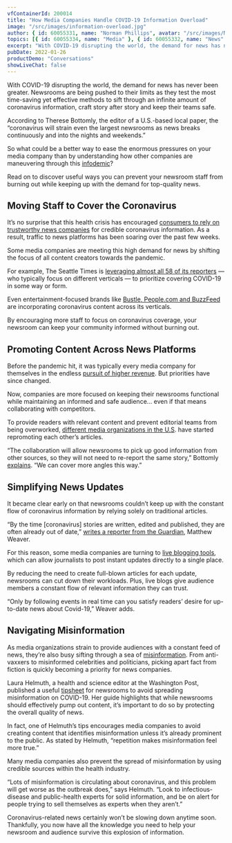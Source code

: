 ```yaml
---
vfContainerId: 200014
title: "How Media Companies Handle COVID-19 Information Overload"
image: "/src/images/information-overload.jpg"
author: { id: 60055331, name: "Norman Phillips", avatar: "/src/images/NormanPhillips.jpg" }
topics: [{ id: 60055334, name: "Media" }, { id: 60055332, name: "News" }]
excerpt: "With COVID-19 disrupting the world, the demand for news has never been greater. Newsrooms are being pushed to their limits as they test the most time-saving yet effective methods to sift through an infinite amount of coronavirus information, craft story after story and keep their teams safe."
pubDate: 2022-01-26
productDemo: "Conversations"
showLiveChat: false
---
```



With COVID-19 disrupting the world, the demand for news has never been greater. Newsrooms are being pushed to their limits as they test the most time-saving yet effective methods to sift through an infinite amount of coronavirus information, craft story after story and keep their teams safe.

According to Therese Bottomly, the editor of a U.S.-based local paper, the “coronavirus will strain even the largest newsrooms as news breaks continuously and into the nights and weekends.”

So what could be a better way to ease the enormous pressures on your media company than by understanding how other companies are maneuvering through this [infodemic](https://www.who.int/docs/default-source/coronaviruse/situation-reports/20200202-sitrep-13-ncov-v3.pdf)?

Read on to discover useful ways you can prevent your newsroom staff from burning out while keeping up with the demand for top-quality news.

<div class="viafoura">
  <vf-conversation-starter target="vf-conversations-container"></vf-conversation-starter>
</div>

## **Moving Staff to Cover the Coronavirus**

It’s no surprise that this health crisis has encouraged [consumers to rely on trustworthy news companies](https://www.inma.org/blogs/value-content/post.cfm/news-organisations-are-on-the-frontline-of-online-social-interactions-during-pandemic) for credible coronavirus information. As a result, traffic to news platforms has been soaring over the past few weeks.

Some media companies are meeting this high demand for news by shifting the focus of all content creators towards the pandemic.

For example, The Seattle Times is [leveraging almost all 58 of its reporters](https://www.nytimes.com/2020/03/16/business/media/coronavirus-seattle-times.html) — who typically focus on different verticals — to prioritize covering COVID-19 in some way or form.

Even entertainment-focused brands like [Bustle, People.com and BuzzFeed](https://digiday.com/media/how-entertainment-publishers-are-adapting-their-coverage/) are incorporating coronavirus content across its verticals.

By encouraging more staff to focus on coronavirus coverage, your newsroom can keep your community informed without burning out.

## **Promoting Content Across News Platforms**

Before the pandemic hit, it was typically every media company for themselves in the endless [pursuit of higher revenue](https://viafoura.com/blog/engagement/monetize-your-audience/). But priorities have since changed.

Now, companies are more focused on keeping their newsrooms functional while maintaining an informed and safe audience… even if that means collaborating with competitors.

To provide readers with relevant content and prevent editorial teams from being overworked, [different media organizations in the U.S](https://medium.com/centerforcooperativemedia/how-u-s-journalists-are-working-together-to-cover-covid-19-7520973e1d11). have started repromoting each other’s articles.

“The collaboration will allow newsrooms to pick up good information from other sources, so they will not need to re-report the same story,” Bottomly [explains](https://www.niemanlab.org/2020/03/how-journalists-are-working-together-to-cover-the-covid-19-pandemic/). “We can cover more angles this way.”

<div class="viafoura">
  <vf-content-recirculation
    title="Trending Conversations"
    limit="5"
    days-published="1"
    trend-window="1"
    sort="comments"
  ></vf-content-recirculation>
</div>

## **Simplifying News Updates**

It became clear early on that newsrooms couldn’t keep up with the constant flow of coronavirus information by relying solely on traditional articles.

“By the time \[coronavirus\] stories are written, edited and published, they are often already out of date,” [writes a reporter from the Guardian](https://www.theguardian.com/membership/2020/mar/21/coronavirus-writing-live-blog-updates-format), Matthew Weaver.

For this reason, some media companies are turning to [live blogging tools](https://viafoura.com/blog/engagement/five-breaking-news-tactics-to-help-you-with-your-coronavirus-coverage/), which can allow journalists to post instant updates directly to a single place.

By reducing the need to create full-blown articles for each update, newsrooms can cut down their workloads. Plus, live blogs give audience members a constant flow of relevant information they can trust.

“Only by following events in real time can you satisfy readers’ desire for up-to-date news about Covid-19,” Weaver adds.

## **Navigating Misinformation**

As media organizations strain to provide audiences with a constant feed of news, they’re also busy sifting through a sea of [misinformation](https://viafoura.com/blog/trust-in-facebook-is-at-an-all-time-low-heres-how-media-companies-can-use-that-to-their-advantage/). From anti-vaxxers to misinformed celebrities and politicians, picking apart fact from fiction is quickly becoming a priority for news companies.

Laura Helmuth, a health and science editor at the Washington Post, published a useful [tipsheet](https://www.editorandpublisher.com/feature/can-news-publishers-survive-the-coronavirus/) for newsrooms to avoid spreading misinformation on COVID-19. Her guide highlights that while newsrooms should effectively pump out content, it’s important to do so by protecting the overall quality of news.

In fact, one of Helmuth’s tips encourages media companies to avoid creating content that identifies misinformation unless it’s already prominent to the public. As stated by Helmuth, “repetition makes misinformation feel more true.”

Many media companies also prevent the spread of misinformation by using credible sources within the health industry.

“Lots of misinformation is circulating about coronavirus, and this problem will get worse as the outbreak does,” says Helmuth. “Look to infectious-disease and public-health experts for solid information, and be on alert for people trying to sell themselves as experts when they aren’t.”

Coronavirus-related news certainly won’t be slowing down anytime soon. Thankfully, you now have all the knowledge you need to help your newsroom and audience survive this explosion of information.

<VfTopics author={frontmatter.author} topics={frontmatter.topics} />

<div class="viafoura" id="vf-conversations-container">
  <vf-conversations></vf-conversations>
</div>

